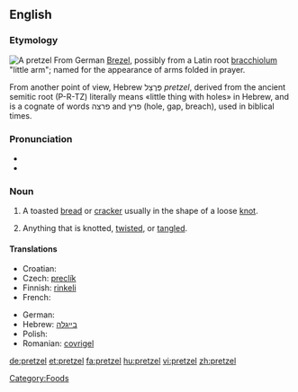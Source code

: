 {{was wotd|2007|August|18}}
{{wikipedia}}
==English==

===Etymology===
[[Image:Breze.jpg|thumb|A pretzel]]
From German [[Brezel]], possibly from a Latin root [[bracchiolum]] "little arm"; named for the appearance of arms folded in prayer.

From another point of view, Hebrew פְּרֶצֵל ''pretzel'', derived from the ancient semitic root (P-R-TZ) literally means «little thing with holes» in Hebrew, and is a cognate of words פרצה and פרץ (hole, gap, breach), used in biblical times.

===Pronunciation===
* {{IPA|/ˈprɛt.səl/}}
* {{audio|en-us-pretzel.ogg|Audio (US)}}

===Noun===
{{en-noun}}

# A toasted [[bread]] or [[cracker]] usually in the shape of a loose [[knot]].
# {{idiomatic}} Anything that is knotted, [[twist]]ed, or [[tangle]]d.

====Translations====
{{trans-top|a toasted bread or cracker in the shape of a knot}}
* Croatian: {{t-|hr|perec|m|alt=pèrēc}}
* Czech: [[preclík]] {{m}}
* Finnish: [[rinkeli]]
* French: {{t+|fr|bretzel|m}}
{{trans-mid}}
* German: {{t+|de|Brezel|f}}
* Hebrew: [[בייגלה]]
* Polish: {{t+|pl|precel}}
* Romanian: [[covrigel]] {{m}}
{{trans-bottom}}

[[Category:Foods]]

[[de:pretzel]]
[[et:pretzel]]
[[fa:pretzel]]
[[hu:pretzel]]
[[vi:pretzel]]
[[zh:pretzel]]